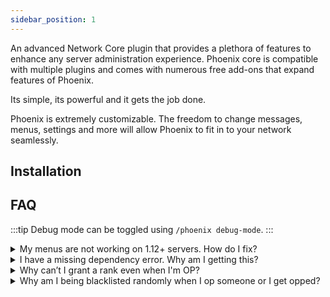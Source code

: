 ```yaml
---
sidebar_position: 1
---
```



An advanced Network Core plugin that provides a plethora of features to enhance any server administration experience. Phoenix core is compatible with multiple plugins and comes with numerous free add-ons that expand features of Phoenix.

Its simple, its powerful and it gets the job done.

Phoenix is extremely customizable. The freedom to change messages, menus, settings and more will allow Phoenix to fit in to your network seamlessly.

## Installation

<Tabs queryString="type">
    <TabItem value="spigot" label="Spigot / Paper" default>
        <Spigot />
    </TabItem>
    <TabItem value="proxy" label="Velocity / Bungee">
        <Proxy />
    </TabItem>
</Tabs>

## FAQ

:::tip
Debug mode can be toggled using `/phoenix debug-mode`.
:::

<details>
<summary>My menus are not working on 1.12+ servers. How do I fix?</summary>

Change `fill-glass` in `menus.yml` to something line `GRAY_STAINED_GLASS_PANE`, then restart.
</details>

<details>
<summary>I have a missing dependency error. Why am I getting this?</summary>

You are missing a required dependency that Phoenix relies on, please ensure you have all plugins listed below.

- PlaceholderAPI
</details>

<details>
<summary>Why can’t I grant a rank even when I'm OP?</summary>

Please ensure you have `core.grant.*` or `core.grant.<rank>`, and your rank is above the rank you're trying to grant.
</details>

<details>
<summary>Why am I being blacklisted randomly when I op someone or I get opped?</summary>

This is because you arent a [security user](/Phoenix/Features/Security).
Execute `/security add <player> [admin]` in console to fix this.

You can also turn security off in config but it is highly recommended not to.
</details>